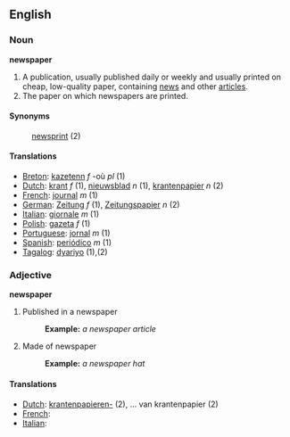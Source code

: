 ==English==
===Noun===
'''newspaper'''

#A publication, usually published daily or weekly and usually printed on cheap, low-quality paper, containing [[news]] and other [[article]]s.
#The paper on which newspapers are printed.

====Synonyms====

:[[newsprint]] (2)

====Translations====

*[[Breton]]: [[kazetenn]] ''f'' -où ''pl'' (1)
*[[Dutch]]: [[krant]] ''f'' (1), [[nieuwsblad]] ''n'' (1), [[krantenpapier]] ''n'' (2)
*[[French]]: [[journal]] ''m'' (1)
*[[German]]: [[Zeitung]] ''f'' (1), [[Zeitungspapier]] ''n'' (2)
*[[Italian]]: [[giornale]] ''m'' (1)
*[[Polish]]: [[gazeta]] ''f'' (1)
*[[Portuguese]]: [[jornal]] ''m'' (1)
*[[Spanish]]: [[periódico]] ''m'' (1)
*[[Tagalog]]: [[dyariyo]] (1),(2)

===Adjective===
'''newspaper'''

#Published in a newspaper
#:'''Example:''' ''a newspaper article''
#Made of newspaper
#:'''Example:''' ''a newspaper hat''

====Translations====
*[[Dutch]]: [[krantenpapieren-]] (2), ... van krantenpapier (2)
*[[French]]: [[ ]]
*[[Italian]]: [[ ]]